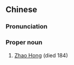 {{also|赵弘}}
==Chinese==
{{zh-forms|s=赵弘}}

===Pronunciation===
{{zh-pron
|m=Zhào Hóng
|cat=pn
}}

===Proper noun===
{{zh-proper noun}}

# [[w:Zhao Hong|Zhao Hong]] (died 184)